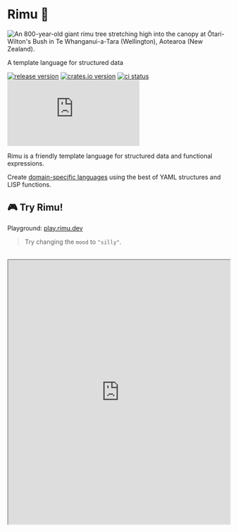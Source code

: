 
<div className="landing-header">

# Rimu 🌱

<Image
  className="landing-header__image"
  height={512}
  alt="An 800-year-old giant rimu tree stretching high into the canopy at Ōtari-Wilton's Bush in Te Whanganui-a-Tara (Wellington), Aotearoa (New Zealand)."
  src={rimuTree}
/>

<span className="landing-header__subtext">
A template language for structured data
</span>

<div className="landing-header__badges">

[![release version](https://img.shields.io/github/v/release/ahdinosaur/rimu?style=flat-square&display_name=tag&include_prereleases)](https://github.com/ahdinosaur/rimu/releases/latest)
[![crates.io version](https://img.shields.io/crates/v/rimu.svg?style=flat-square)](https://crates.io/crates/rimu)
[![ci status](https://img.shields.io/github/checks-status/ahdinosaur/rimu/main?style=flat-square)](https://github.com/ahdinosaur/rimu/actions/workflows/ci.yml?query=branch%3Amain)
[![chat](https://img.shields.io/matrix/rimu:matrix.org?style=flat-square&label=chat)](https://matrix.to/#/#rimu:matrix.org)

</div>
</div>

Rimu is a friendly template language for structured data and functional expressions.

Create [domain-specific languages](https://en.wikipedia.org/wiki/Domain-specific_language) using the best of YAML structures and LISP functions.

## 🎮 Try Rimu!

Playground: [play.rimu.dev](https://play.rimu.dev)

> Try changing the `mood` to `"silly"`.

<br />

<iframe
  width="100%"
  height="600"
  src="https://play.rimu.dev/?i=bNcpBCoAwDATAryx5RqE3D_5AhF5ajFqIDZh68Pdai5dd2Fk62Cxu7EIBhGsr4FBdHAIZn1kvC9TmXDrm9XN43x5Z5O4O1J3Lu80xpYihp-qvLMavjiyimPSUJRA9"
/>


## 🌿 Principles

- **Structured**: Structured block and flow data of [Yaml](https://en.wikipedia.org/wiki/YAML)
- **Functional**: Functional expressions of [Lisp](https://en.wikipedia.org/wiki/Lisp_(programming_language))
- **Educational** \*: Inspired by [Logo](https://en.wikipedia.org/wiki/Logo_(programming_language)) to be accessible to beginner programmers
- **Embeddable**: Lightweight embed into web or native apps
- **Debug-friendly** \*: Clear error messages when something is wrong
- **Secure:** \* Safe with untrusted input, provably terminates

\* _Work in progress_

## 💡 Use Cases

Rimu enables user-friendly expressive [domain-specific languages](https://en.wikipedia.org/wiki/Domain-specific_language):

- **User code**: When you want to give users an expressive language for building things, like a [code-as-CAD](https://openscad.org/).
- **Educational code**: When you want to teach beginners how to program, like [Logo](https://en.wikipedia.org/wiki/Logo_(programming_language)) or [Scratch](https://scratch.mit.edu/).
- **Creative code:** When you want to give artists and creators a playground for interactive and generative art.
- **Complex configs**: When your infrastructure-as-code ([Kubernetes](https://kubernetes.io/), [Terraform](https://www.terraform.io/)), package managers, or build systems are complex enough to need functional config generation.
- **Expressive configs**: When you want your system's configuration to be more expressive than static data.

The author [Mikey](https://mikey.nz) (as part of [Village Kit](https://villagekit.com)) is motivated by the "user code", which may inform future developments.

## 📌 Stability

The Rimu language is in the experimental phase.

If you want to participate in mad science, please join us! 🧪

For more stable alternatives, see [related projects](./related).

## 💬 Community & Contributions

We believe in learning and growing together.

Join the conversation, share your insights, ask questions, and help evolve Rimu in our [Matrix Chat](https://matrix.to/#/#rimu:matrix.org) or [GitHub Discussions](https://github.com/ahdinosaur/rimu/discussions).

Contributions to the development and documentation of Rimu are always welcome!
